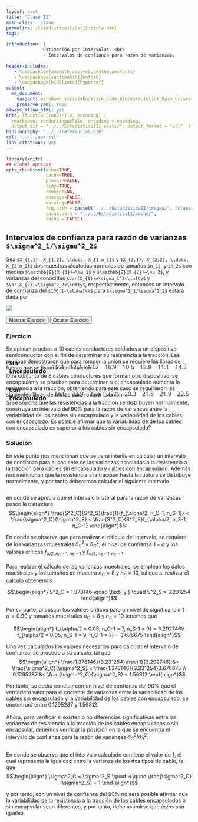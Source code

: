 ```yaml
---
layout: post
title: "Clase 12"
main-class: 'clase'
permalink: /EstadisticaII/EstII:title.html
tags:

introduction: |
              Estimación por intervalos. <br>
              - Intervalos de confianza para razón de varianzas.
              
header-includes:
   - \usepackage{amsmath,amssymb,amsthm,amsfonts}
   - \usepackage[sectionbib]{natbib}
   - \usepackage[hidelinks]{hyperref}
output:
  md_document:
    variant: markdown_strict+backtick_code_blocks+autolink_bare_uris+ascii_identifiers+tex_math_single_backslash
    preserve_yaml: TRUE
always_allow_html: yes   
knit: (function(inputFile, encoding) {
  rmarkdown::render(inputFile, encoding = encoding,
  output_dir = "../../EstadisticaII/_posts/", output_format = "all"  ) })
bibliography: "../../referencias.bib"
csl: "../../apa.csl"
link-citations: yes
---
```


```r
library(knitr)
## Global options
opts_chunk$set(echo=TRUE,
               cache=TRUE,
               prompt=FALSE,
               tidy=TRUE,
               comment=NA,
               message=FALSE,
               warning=FALSE,
               fig.path = paste0("../../EstadisticaII/images/", "Clase12"),
               cache.path = "../../EstadisticaII/cache/",
               cache = FALSE)

```

## Intervalos de confianza para razón de varianzas `$\sigma^2_1/\sigma^2_2$`
Sea `$X_{1,1}, X_{1,2}, \ldots, X_{1,n_1}$` y `$X_{2,1}, X_{2,2}, \ldots, X_{2,n_1}$` dos muestras aleatorias normales de tamaños `$n_1$`, y `$n_2$` con medias `$\mathbb{E}(X_{1})=\mu_1$` y `$\mathbb{E}(X_{2})=\mu_2$`, y varianzas desconocidas `$Var(X_{1})=\sigma_1^2<\infty$` y `$Var(X_{2})=\sigma^2_2<\infty$`, respectivamente, entonces un intervalo de confianza del `$100(1-\alpha)\%$` para `$\sigma^2_1/\sigma^2_2$` estará dada por

![](../../EstadisticaII/images/Intervalos6.jpg)

<button id="Show9" class="btn btn-secondary">Mostrar Ejercicio</button>
<button id="Hide9" class="btn btn-info">Ocultar Ejercicio</button>
<main id="botoncito9"> 
<h3 data-toc-skip> Ejercicio </h3> 
<p>Se aplican pruebas a $10$ cables conductores soldados a un dispositivo  semiconductor con el fin de determinar su resistencia a la tracción. Las pruebas demostraron que para romper la unión se requiere las libras de fuerza que se listan a continuación. </p>
<pre style="font-family: 'Open Sans',sans-serif; margin-bottom: -4rem; margin-top: -4rem; font-size: 120%;">
<table class="table table-striped" style="width: auto !important; margin-left: auto; margin-right: auto;">
<thead>
  <tr>
    <td style="font-weight: bold">Sin Encapsulado</td>
    <td>19.8</td>
    <td>12.7</td>
    <td>13.2</td>
    <td>16.9</td>
    <td>10.6</td>
    <td>18.8</td>
    <td>11.1</td>
    <td>14.3</td>
    <td>17.0</td>
    <td>12.5</td>
    </tr>
</thead>
</table>
</pre>
<p>Otra conjunto de $8$ cables conductores que forman otro dispositivo, se encapsulan y se prueban para determinar si el encapsulado aumenta la resistencia a la tracción, obteniendo para este caso se requirieron las siguientes libras de fuerza para romper la unión</p>
<pre style="font-family: 'Open Sans',sans-serif; margin-bottom: -4rem; margin-top: -4rem; font-size: 120%;">
<table class="table table-striped" style="width: auto !important; margin-left: auto; margin-right: auto;">
<thead>
  <tr>
    <td style="font-weight: bold">Con Encapsulado</td>
    <td>24.9</td>
    <td>22.9</td>
    <td>23.6</td>
    <td>22.1</td>
    <td>20.3</td>
    <td>21.6</td>
    <td>21.9</td>
    <td>22.5</td>
    </tr>
</thead>
</table>
</pre>
<p>Si se supone que las resistencias a la tracción se distribuyen normalmente, construya un intervalo del $90\%$ para la razón de varianzas entre la variabilidad de los cables sin encapsulado y la variabilidad de los cables con encapsulado. Es posible afirmar que la variabilidad de de los cables con encapsulado es superior a los cables sin encapsulado?
</p>
<h3 data-toc-skip> Solución </h3> 
<p> En este punto nos mencionan que se tiene interés en calcular un intervalo de confianza para el cociente de las varianzas asociadas a la resistencia a la tracción para cables sin encapsulado y cables con encapsulado. Además nos mencionan que la resistencia a la tracción hasta la ruptura se distribuye normalmente, y por tanto deberemos calcular el siguiente intervalo

<img src="../../EstadisticaII/images/Intervalos6a.jpg" alt="" style="max-width: 80%;">

en donde se aprecia que el intervalo bilateral para la razón de varianzas posee la estructura
$$\begin{align*}
   \frac{S^2_C}{S^2_S}\frac{1}{f_{\alpha/2, n_C-1, n_S-1}} < \frac{\sigma^2_C}{\sigma^2_S} < \frac{S^2_C}{S^2_S}f_{\alpha/2, n_S-1, n_C-1}
\end{align*}$$

En donde se observa que para realizar el cálculo del intervalo, se requiere de los varianzas muestrales $S^2_S$ y $S^2_C$, el nivel de confianza $1-\alpha$ y los valores críticos $f_{\alpha/2, n_C-1, n_S-1}$ y $f_{\alpha/2, n_S-1, n_C-1}$. <br>
<br>
Para realizar el cálculo de las varianzas muestrales, se emplean los datos muestrales y los tamaños de muestra $n_C=8$ y $n_S=10$, tal que al realizar el cálculo obtenemos

$$\begin{align*}
S^2_C = 1.378146 \quad \text{ y } \quad S^2_S = 3.231254
\end{align*}$$

Por su parte, al buscar los valores críticos para un nivel de significancia $1-\alpha=0.90$ y tamaños muestrales $n_C=8$ y $n_S=10$ tenemos que

$$\begin{align*}
f_{\alpha/2 = 0.05, n_C-1 = 7, n_S-1 = 9} = 3.292746\\ 
f_{\alpha/2 = 0.05, n_S-1 = 9, n_C-1 = 7} = 3.676675
\end{align*}$$

Una vez calculados los valores necesarios para calcular el intervalo de confianza, se procede a su cálculo, tal que
$$\begin{align*}
   \frac{1.378146}{3.231254}\frac{1}{3.292746} &< \frac{\sigma^2_C}{\sigma^2_S} < \frac{1.378146}{3.231254}3.676675 \\
   0.1295287 &< \frac{\sigma^2_C}{\sigma^2_S} < 1.56812
\end{align*}$$

Por tanto, se podrá concluir con un nivel de confianza del $90\%$ que el verdadero valor para el cociente de varianzas entre la variabilidad de los cables sin encapsulado y la variabilidad de los cables con encapsulado, se encontrará entre $0.1295287$ y $1.56812$.<br>
<br>
Ahora, para verificar si existen o no diferencias significativas entre las varianzas de resistencia a la tracción de los cables encapsulados o sin encapsular, debemos verificar la posición en la que se encuentra el intervalo de confianza para la razón de varianzas $\sigma^2_C/\sigma^2_S$.

<img src="../../EstadisticaII/images/Intervalos6b.jpg" alt="" style="max-width: 80%;">

En donde se observa que el intervalo calculado contiene el valor de $1$, el cual representa la igualdad entre la varianza de los dos tipos de cable, tal que 
$$\begin{align*}
  \sigma^2_C = \sigma^2_S \quad =>\quad \frac{\sigma^2_C}{\sigma^2_S} = 1
\end{align*}$$

y por tanto, con un nivel de confianza del $90\%$ no será posible afirmar que la variabilidad de la resistencia a la tracción de los cables encapsulados o sin encapsular sean diferentes, y por tanto, debe asumirse que éstos son iguales.
</p>
</main>